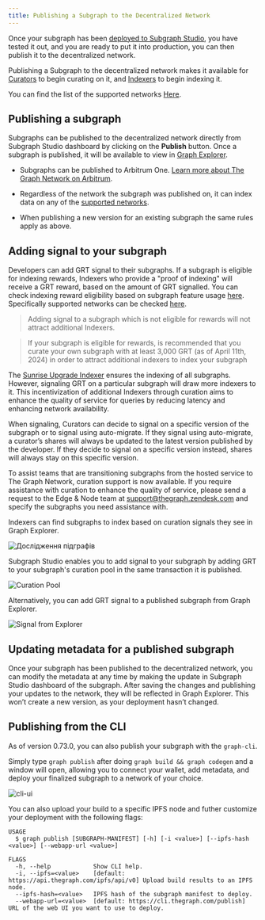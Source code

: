 ```yaml
---
title: Publishing a Subgraph to the Decentralized Network
---
```


Once your subgraph has been [deployed to Subgraph Studio](/deploying/deploying-a-subgraph-to-studio), you have tested it out, and you are ready to put it into production, you can then publish it to the decentralized network.

Publishing a Subgraph to the decentralized network makes it available for [Curators](/network/curating) to begin curating on it, and [Indexers](/network/indexing) to begin indexing it.

<VideoEmbed youtube="satdwdbvzAQ" />

You can find the list of the supported networks [Here](/developing/supported-networks).

## Publishing a subgraph

Subgraphs can be published to the decentralized network directly from Subgraph Studio dashboard by clicking on the **Publish** button. Once a subgraph is published, it will be available to view in [Graph Explorer](https://thegraph.com/explorer/).

- Subgraphs can be published to Arbitrum One. [Learn more about The Graph Network on Arbitrum](/arbitrum/arbitrum-faq).

- Regardless of the network the subgraph was published on, it can index data on any of the [supported networks](/developing/supported-networks).

- When publishing a new version for an existing subgraph the same rules apply as above.

## Adding signal to your subgraph

Developers can add GRT signal to their subgraphs. If a subgraph is eligible for indexing rewards, Indexers who provide a "proof of indexing" will receive a GRT reward, based on the amount of GRT signalled. You can check indexing reward eligibility based on subgraph feature usage [here](https://github.com/graphprotocol/indexer/blob/main/docs/feature-support-matrix.md). Specifically supported networks can be checked [here](/developing/supported-networks).

> Adding signal to a subgraph which is not eligible for rewards will not attract additional Indexers.

> If your subgraph is eligible for rewards, is recommended that you curate your own subgraph with at least 3,000 GRT (as of April 11th, 2024) in order to attract additional indexers to index your subgraph

The [Sunrise Upgrade Indexer](/sunrise/#what-is-the-upgrade-indexer) ensures the indexing of all subgraphs. However, signaling GRT on a particular subgraph will draw more indexers to it. This incentivization of additional Indexers through curation aims to enhance the quality of service for queries by reducing latency and enhancing network availability.

When signaling, Curators can decide to signal on a specific version of the subgraph or to signal using auto-migrate. If they signal using auto-migrate, a curator’s shares will always be updated to the latest version published by the developer. If they decide to signal on a specific version instead, shares will always stay on this specific version.

To assist teams that are transitioning subgraphs from the hosted service to The Graph Network, curation support is now available. If you require assistance with curation to enhance the quality of service, please send a request to the Edge & Node team at support@thegraph.zendesk.com and specify the subgraphs you need assistance with.

Indexers can find subgraphs to index based on curation signals they see in Graph Explorer.

![Дослідження підграфів](/img/explorer-subgraphs.png)

Subgraph Studio enables you to add signal to your subgraph by adding GRT to your subgraph's curation pool in the same transaction it is published.

![Curation Pool](/img/curate-own-subgraph-tx.png)

Alternatively, you can add GRT signal to a published subgraph from Graph Explorer.

![Signal from Explorer](/img/signal-from-explorer.png)

## Updating metadata for a published subgraph

Once your subgraph has been published to the decentralized network, you can modify the metadata at any time by making the update in Subgraph Studio dashboard of the subgraph. After saving the changes and publishing your updates to the network, they will be reflected in Graph Explorer. This won’t create a new version, as your deployment hasn’t changed.

## Publishing from the CLI

As of version 0.73.0, you can also publish your subgraph with the `graph-cli`.

Simply type `graph publish` after doing `graph build && graph codegen` and a window will open, allowing you to connect your wallet, add metadata, and deploy your finalized subgraph to a network of your choice.

![cli-ui](/img/cli-ui.png)

You can also upload your build to a specific IPFS node and futher customize your deployment with the following flags:

```
USAGE
  $ graph publish [SUBGRAPH-MANIFEST] [-h] [-i <value>] [--ipfs-hash <value>] [--webapp-url <value>]

FLAGS
  -h, --help            Show CLI help.
  -i, --ipfs=<value>    [default: https://api.thegraph.com/ipfs/api/v0] Upload build results to an IPFS node.
  --ipfs-hash=<value>   IPFS hash of the subgraph manifest to deploy.
  --webapp-url=<value>  [default: https://cli.thegraph.com/publish] URL of the web UI you want to use to deploy.
```
